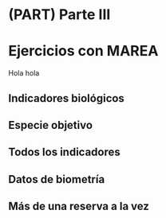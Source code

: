 # (PART) Parte III {-}

# Ejercicios con MAREA

Hola hola

## Indicadores biológicos

## Especie objetivo

## Todos los indicadores

## Datos de biometría

## Más de una reserva a la vez